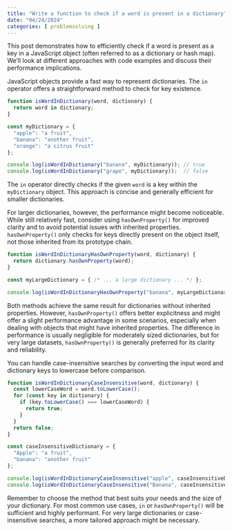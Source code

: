 ```yaml
---
title: "Write a function to check if a word is present in a dictionary"
date: "04/24/2024"
categories: [ problemsolving ]
---
```


This post demonstrates how to efficiently check if a word is present as a key in a JavaScript object (often referred to as a dictionary or hash map). We'll look at different approaches with code examples and discuss their performance implications.

JavaScript objects provide a fast way to represent dictionaries.  The `in` operator offers a straightforward method to check for key existence.

```javascript
function isWordInDictionary(word, dictionary) {
  return word in dictionary;
}

const myDictionary = {
  "apple": "a fruit",
  "banana": "another fruit",
  "orange": "a citrus fruit"
};

console.log(isWordInDictionary("banana", myDictionary)); // true
console.log(isWordInDictionary("grape", myDictionary));  // false
```

The `in` operator directly checks if the given `word` is a key within the `myDictionary` object. This approach is concise and generally efficient for smaller dictionaries.

For larger dictionaries, however,  the performance might become noticeable. While still relatively fast,  consider using `hasOwnProperty()` for improved clarity and to avoid potential issues with inherited properties.  `hasOwnProperty()` only checks for keys directly present on the object itself, not those inherited from its prototype chain.

```javascript
function isWordInDictionaryHasOwnProperty(word, dictionary) {
  return dictionary.hasOwnProperty(word);
}

const myLargeDictionary = { /* ... a large dictionary ... */ };

console.log(isWordInDictionaryHasOwnProperty("banana", myLargeDictionary)); // true (if "banana" exists)
```

Both methods achieve the same result for dictionaries without inherited properties. However,  `hasOwnProperty()` offers better explicitness and might offer a slight performance advantage in some scenarios, especially when dealing with objects that might have inherited properties.  The difference in performance is usually negligible for moderately sized dictionaries, but for very large datasets, `hasOwnProperty()` is generally preferred for its clarity and reliability.

You can handle case-insensitive searches by converting the input word and dictionary keys to lowercase before comparison.


```javascript
function isWordInDictionaryCaseInsensitive(word, dictionary) {
  const lowerCaseWord = word.toLowerCase();
  for (const key in dictionary) {
    if (key.toLowerCase() === lowerCaseWord) {
      return true;
    }
  }
  return false;
}

const caseInsensitiveDictionary = {
  "Apple": "a fruit",
  "banana": "another fruit"
};

console.log(isWordInDictionaryCaseInsensitive("apple", caseInsensitiveDictionary)); // true
console.log(isWordInDictionaryCaseInsensitive("Banana", caseInsensitiveDictionary)); // true

```

Remember to choose the method that best suits your needs and the size of your dictionary. For most common use cases, `in` or `hasOwnProperty()` will be sufficient and highly performant. For very large dictionaries or case-insensitive searches, a more tailored approach might be necessary.

